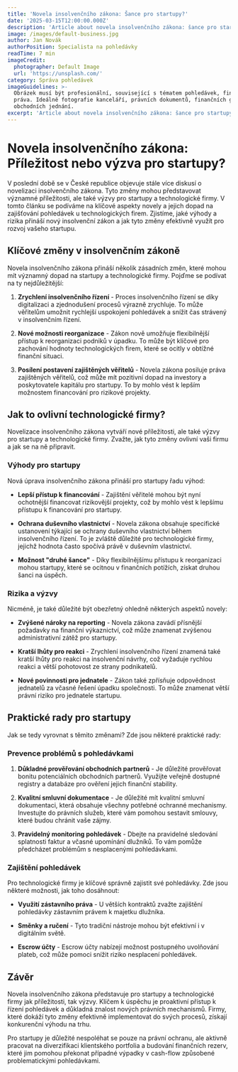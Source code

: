 ```yaml
---
title: 'Novela insolvenčního zákona: Šance pro startupy?'
date: '2025-03-15T12:00:00.000Z'
description: 'Article about novela insolvenčního zákona: šance pro startupy?'
image: /images/default-business.jpg
author: Jan Novák
authorPosition: Specialista na pohledávky
readTime: 7 min
imageCredit:
  photographer: Default Image
  url: 'https://unsplash.com/'
category: Správa pohledávek
imageGuidelines: >-
  Obrázek musí být profesionální, související s tématem pohledávek, financí nebo
  práva. Ideálně fotografie kanceláří, právních dokumentů, finančních grafů nebo
  obchodních jednání.
excerpt: 'Article about novela insolvenčního zákona: šance pro startupy?'
---
```

# Novela insolvenčního zákona: Příležitost nebo výzva pro startupy?

V poslední době se v České republice objevuje stále více diskusí o novelizaci insolvenčního zákona. Tyto změny mohou představovat významné příležitosti, ale také výzvy pro startupy a technologické firmy. V tomto článku se podíváme na klíčové aspekty novely a jejich dopad na zajišťování pohledávek u technologických firem. Zjistíme, jaké výhody a rizika přináší nový insolvenční zákon a jak tyto změny efektivně využít pro rozvoj vašeho startupu.

## Klíčové změny v insolvenčním zákoně

Novela insolvenčního zákona přináší několik zásadních změn, které mohou mít významný dopad na startupy a technologické firmy. Pojďme se podívat na ty nejdůležitější:

1. **Zrychlení insolvenčního řízení** - Proces insolvenčního řízení se díky digitalizaci a zjednodušení procesů výrazně zrychluje. To může věřitelům umožnit rychlejší uspokojení pohledávek a snížit čas strávený v insolvenčním řízení.

2. **Nové možnosti reorganizace** - Zákon nově umožňuje flexibilnější přístup k reorganizaci podniků v úpadku. To může být klíčové pro zachování hodnoty technologických firem, které se ocitly v obtížné finanční situaci.

3. **Posílení postavení zajištěných věřitelů** - Novela zákona posiluje práva zajištěných věřitelů, což může mít pozitivní dopad na investory a poskytovatele kapitálu pro startupy. To by mohlo vést k lepším možnostem financování pro rizikové projekty.

## Jak to ovlivní technologické firmy?

Novelizace insolvenčního zákona vytváří nové příležitosti, ale také výzvy pro startupy a technologické firmy. Zvažte, jak tyto změny ovlivní vaši firmu a jak se na ně připravit.

### Výhody pro startupy

Nová úprava insolvenčního zákona přináší pro startupy řadu výhod:

- **Lepší přístup k financování** - Zajištění věřitelé mohou být nyní ochotnější financovat rizikovější projekty, což by mohlo vést k lepšímu přístupu k financování pro startupy.

- **Ochrana duševního vlastnictví** - Novela zákona obsahuje specifické ustanovení týkající se ochrany duševního vlastnictví během insolvenčního řízení. To je zvláště důležité pro technologické firmy, jejichž hodnota často spočívá právě v duševním vlastnictví.

- **Možnost "druhé šance"** - Díky flexibilnějšímu přístupu k reorganizaci mohou startupy, které se ocitnou v finančních potížích, získat druhou šanci na úspěch.

### Rizika a výzvy

Nicméně, je také důležité být obezřetný ohledně některých aspektů novely:

- **Zvýšené nároky na reporting** - Novela zákona zavádí přísnější požadavky na finanční výkaznictví, což může znamenat zvýšenou administrativní zátěž pro startupy.

- **Kratší lhůty pro reakci** - Zrychlení insolvenčního řízení znamená také kratší lhůty pro reakci na insolvenční návrhy, což vyžaduje rychlou reakci a větší pohotovost ze strany podnikatelů.

- **Nové povinnosti pro jednatele** - Zákon také zpřísňuje odpovědnost jednatelů za včasné řešení úpadku společnosti. To může znamenat větší právní riziko pro jednatele startupu.

## Praktické rady pro startupy

Jak se tedy vyrovnat s těmito změnami? Zde jsou některé praktické rady:

### Prevence problémů s pohledávkami

1. **Důkladné prověřování obchodních partnerů** - Je důležité prověřovat bonitu potenciálních obchodních partnerů. Využijte veřejně dostupné registry a databáze pro ověření jejich finanční stability.

2. **Kvalitní smluvní dokumentace** - Je důležité mít kvalitní smluvní dokumentaci, která obsahuje všechny potřebné ochranné mechanismy. Investujte do právních služeb, které vám pomohou sestavit smlouvy, které budou chránit vaše zájmy.

3. **Pravidelný monitoring pohledávek** - Dbejte na pravidelné sledování splatnosti faktur a včasné upomínání dlužníků. To vám pomůže předcházet problémům s nesplacenými pohledávkami.

### Zajištění pohledávek

Pro technologické firmy je klíčové správně zajistit své pohledávky. Zde jsou některé možnosti, jak toho dosáhnout:

- **Využití zástavního práva** - U větších kontraktů zvažte zajištění pohledávky zástavním právem k majetku dlužníka.

- **Směnky a ručení** - Tyto tradiční nástroje mohou být efektivní i v digitálním světě.

- **Escrow účty** - Escrow účty nabízejí možnost postupného uvolňování plateb, což může pomoci snížit riziko nesplacení pohledávek.

## Závěr

Novela insolvenčního zákona představuje pro startupy a technologické firmy jak příležitosti, tak výzvy. Klíčem k úspěchu je proaktivní přístup k řízení pohledávek a důkladná znalost nových právních mechanismů. Firmy, které dokáží tyto změny efektivně implementovat do svých procesů, získají konkurenční výhodu na trhu.

Pro startupy je důležité nespoléhat se pouze na právní ochranu, ale aktivně pracovat na diverzifikaci klientského portfolia a budování finančních rezerv, které jim pomohou překonat případné výpadky v cash-flow způsobené problematickými pohledávkami.
